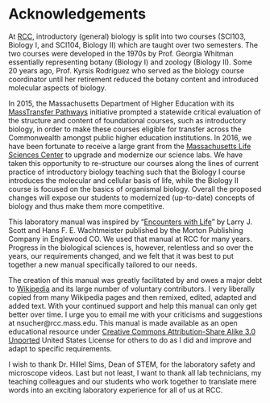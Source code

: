 # Acknowledgements {-}

At [RCC](http://www.rcc.mass.edu), introductory (general) biology is split into two courses (SCI103, Biology I, and SCI104, Biology II) which are taught over two semesters. The two courses were developed in the 1970s by Prof. Georgia Whitman essentially representing botany (Biology I) and zoology (Biology II). Some 20 years ago, Prof. Kyrsis Rodriguez who served as the biology course coordinator until her retirement reduced the botany content and introduced molecular aspects of biology.

In 2015, the Massachusetts Department of Higher Education with its [MassTransfer Pathways](http://www.mass.edu/masstransfer/) initiative prompted a statewide critical evaluation of the structure and content of foundational courses, such as introductory biology, in order to make these courses eligible for transfer across the Commonwealth amongst public higher education institutions. In 2016, we have been fortunate to receive a large grant from the [Massachusetts Life Sciences Center](http://www.masslifesciences.com) to upgrade and modernize our science labs. We have taken this opportunity to re-structure our courses along the lines of current practice of introductory biology teaching such that the Biology I course introduces the molecular and cellular basis of life, while the Biology II course is focused on the basics of organismal biology. Overall the proposed changes will expose our students to modernized (up-to-date) concepts of biology and thus make them more competitive.

This laboratory manual was inspired by "[Encounters with Life](https://www.amazon.com/Encounters-Life-General-Biology-Laboratory/dp/0895826852)" by Larry J. Scott and Hans F. E. Wachtmeister published by the Morton Publishing Company in Englewood CO. We used that manual at RCC for many years. Progress in the biological sciences is, however, relentless and so over the years, our requirements changed, and we felt that it was best to put together a new manual specifically tailored to our needs.

The creation of this manual was greatly facilitated by and owes a major debt to [Wikipedia](https://www.wikipedia.org) and its large number of voluntary contributors. I very liberally copied from many Wikipedia pages and then remixed, edited, adapted and added text. With your continued support and help this manual can only get better over time. I urge you to email me with your criticisms and suggestions at nsucher@rcc.mass.edu. This manual is made available as an open educational resource under [Creative Commons Attribution-Share Alike 3.0 Unported](https://creativecommons.org/licenses/by-sa/3.0/deed.en) United States License for others to do as I did and improve and adapt to specific requirements.

I wish to thank Dr. Hillel Sims, Dean of STEM, for the laboratory safety and microscope videos. Last but not least, I want to thank all lab technicians, my teaching colleagues and our students who work together to translate mere words into an exciting laboratory experience for all of us at RCC.
